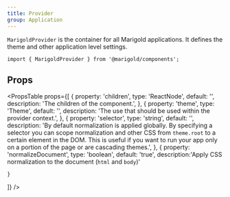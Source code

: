 ```yaml
---
title: Provider
group: Application
---
```


`MarigoldProvider` is the container for all Marigold applications. It defines the theme and other application level settings.

```tsx
import { MarigoldProvider } from '@marigold/components';
```

## Props

<PropsTable
  props={[
    {
      property: 'children',
      type: 'ReactNode',
      default: '',
      description: 'The children of the component.',
    },
    {
      property: 'theme',
      type: 'Theme',
      default: '',
      description: 'The use that should be used within the provider context.',
    },
    {
      property: 'selector',
      type: 'string',
      default: '',
      description:
        'By default normalization is applied globally. By specifying a selector you can scope normalization and other CSS from `theme.root` to a certain element in the DOM. This is useful if you want to run your app only on a portion of the page or are cascading themes.',
    },
    {
        property: 'normalizeDocument',
        type: 'boolean',
        default: 'true',
        description:'Apply CSS normalization to the document (`html` and `body`)'

    }

]}
/>
